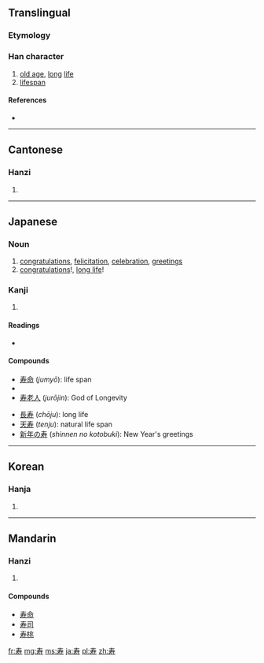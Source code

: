 {{also|壽}}
==Translingual==
{{zh-forms|寿|[[壽]]}}
===Etymology===
{{Han simp|壽}}

===Han character===
{{Han char|rn=41|rad=寸|as=04|sn=7|four=|canj=手大木戈 (QKDI)}}

# [[old age]], [[long]] [[life]]
# [[lifespan]]

====References====
* {{Han ref|kx=0294.021|dkj=07419|dj=0581.130|hdz=10504.040|uh=5BFF|ud=23551}}

----

==Cantonese==

===Hanzi===
{{yue-hanzi|jyut=|y=sau4|tra=壽}}

# {{defn|lang=yue|sort=寸04}}

----

==Japanese==

===Noun===
{{ja-noun|k|hira=ことぶき|rom=kotobuki}}

# [[congratulations]], [[felicitation]], [[celebration]], [[greetings]]
# [[congratulations]]!, [[long live|long life]]!

===Kanji===
{{ja-kanji|grade=c|rs=寸04}}

# {{defn|lang=ja|sort=寸04}}

====Readings====
* {{ja-readings|on=じゅ (''ju''), す (''su''), しゅう (''shū'')|kun=[[ことぶき]] (''kotobuki''), [[ことぶく]] ([[寿く]], ''kotobuku''), [[ことほぐ]] ([[寿ぐ]], ''kotohogu'')|nanori=[[かず]] (''kazu''), [[じ]] (''ji''), [[じゅう]] (''jū'') [[すっ]] (''sut''), [[すみ]] (''sumi''), [[とし]] (''toshi''), [[としかつ]] (''toshikatsu''), [[なが]] (''naga''), [[のぶ]] (''nobu''), [[のり]] (''nori''), [[ひさ]] (''hisa''), [[ひさし]] (''hisashi''), [[やす]] (''yasu''), [[やすし]] (''yasushi'')}}

====Compounds====
{{top2}}
* [[寿命]] (''jumyō''): life span
* {{term|寿司||{{l|en|sushi}}|tr=[[すし]], {{l|ja|sushi|sc=Latn}}|lang=ja}}
* [[寿老人]] (''jurōjin''): God of Longevity
{{mid2}}
* [[長寿]] (''chōju''): long life
* [[天寿]] (''tenju''): natural life span
* [[新年の寿]] (''shinnen no kotobuki''): New Year's greetings
{{bottom}}

----

==Korean==

===Hanja===
{{ko-hanja|hangeul=[[수]]|rv=su|mr=su}}

# {{defn|lang=ko|sort=寸04}}

----

==Mandarin==

===Hanzi===
{{cmn-hanzi|tra=壽|pin=[[shòu]] ([[shou4]])|wg=shou<sup>4</sup>}}

# {{defn|lang=cmn|sort=寸04}}

====Compounds====
* [[寿命]]
* [[寿司]]
* [[寿桃]]

[[fr:寿]]
[[mg:寿]]
[[ms:寿]]
[[ja:寿]]
[[pl:寿]]
[[zh:寿]]